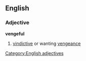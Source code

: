 ==English==
===Adjective===
'''vengeful'''
#[[vindictive]] or wanting [[vengeance]]
[[Category:English adjectives]]